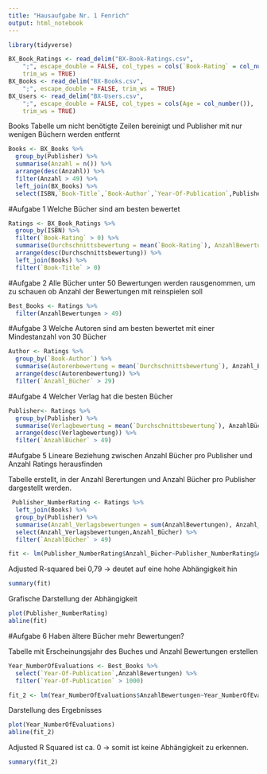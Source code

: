 ```yaml
---
title: "Hausaufgabe Nr. 1 Fenrich"
output: html_notebook
---
```


```r
library(tidyverse)
```

```r
BX_Book_Ratings <- read_delim("BX-Book-Ratings.csv", 
    ";", escape_double = FALSE, col_types = cols(`Book-Rating` = col_number()), 
    trim_ws = TRUE)
BX_Books <- read_delim("BX-Books.csv", 
    ";", escape_double = FALSE, trim_ws = TRUE)
BX_Users <- read_delim("BX-Users.csv", 
    ";", escape_double = FALSE, col_types = cols(Age = col_number()), 
    trim_ws = TRUE)
```


Books Tabelle um nicht benötigte Zeilen bereinigt und Publisher mit nur wenigen Büchern werden entfernt

```r
Books <- BX_Books %>%
  group_by(Publisher) %>%
  summarise(Anzahl = n()) %>%
  arrange(desc(Anzahl)) %>%
  filter(Anzahl > 49) %>% 
  left_join(BX_Books) %>%
  select(ISBN,`Book-Title`,`Book-Author`,`Year-Of-Publication`,Publisher, Anzahl)
```

#Aufgabe 1
Welche Bücher sind am besten bewertet 

```r
Ratings <- BX_Book_Ratings %>%
  group_by(ISBN) %>%
  filter(`Book-Rating` > 0) %>%
  summarise(Durchschnittsbewertung = mean(`Book-Rating`), AnzahlBewertungen = n()) %>%
  arrange(desc(Durchschnittsbewertung)) %>%
  left_join(Books) %>%
  filter(`Book-Title` > 0)
```

#Aufgabe 2
Alle Bücher unter 50 Bewertungen werden rausgenommen, um zu schauen ob Anzahl der Bewertungen mit reinspielen soll

```r
Best_Books <- Ratings %>%
  filter(AnzahlBewertungen > 49)
```

#Aufgabe 3
Welche Autoren sind am besten bewertet mit einer Mindestanzahl von 30 Bücher

```r
Author <- Ratings %>%
  group_by(`Book-Author`) %>%
  summarise(Autorenbewertung = mean(`Durchschnittsbewertung`), Anzahl_Bücher = n()) %>%
  arrange(desc(Autorenbewertung)) %>%
  filter(`Anzahl_Bücher` > 29)
```

#Aufgabe 4
Welcher Verlag hat die besten Bücher

```r
Publisher<- Ratings %>%
  group_by(Publisher) %>%
  summarise(Verlagbewertung = mean(`Durchschnittsbewertung`), AnzahlBücher = n()) %>%
  arrange(desc(Verlagbewertung)) %>%
  filter(`AnzahlBücher` > 49)
```

#Aufgabe 5
Lineare Beziehung zwischen Anzahl Bücher pro Publisher und Anzahl Ratings herausfinden

Tabelle erstellt, in der Anzahl Berertungen und Anzahl Bücher pro Publisher dargestellt werden. 

```r
 Publisher_NumberRating <- Ratings %>%
  left_join(Books) %>%
  group_by(Publisher) %>%
  summarise(Anzahl_Verlagsbewertungen = sum(AnzahlBewertungen), Anzahl_Bücher = n()) %>%
  select(Anzahl_Verlagsbewertungen,Anzahl_Bücher) %>%
  filter(`AnzahlBücher` > 49)
```

```r
fit <- lm(Publisher_NumberRating$Anzahl_Bücher~Publisher_NumberRating$Anzahl_Verlagsbewertungen)
```

Adjusted R-squared bei 0,79 -> deutet auf eine hohe Abhängigkeit hin

```r
summary(fit)
```

Grafische Darstellung der Abhängigkeit

```r
plot(Publisher_NumberRating)
abline(fit)
```

#Aufgabe 6
Haben ältere Bücher mehr Bewertungen?

Tabelle mit Erscheinungsjahr des Buches und Anzahl Bewertungen erstellen

```r
Year_NumberOfEvaluations <- Best_Books %>%
  select(`Year-Of-Publication`,AnzahlBewertungen) %>%
  filter(`Year-Of-Publication` > 1000)
```


```r
fit_2 <- lm(Year_NumberOfEvaluations$AnzahlBewertungen~Year_NumberOfEvaluations$`Year-Of-Publication`)
```

Darstellung des Ergebnisses

```r
plot(Year_NumberOfEvaluations)
abline(fit_2)
```

Adjusted R Squared ist ca. 0 -> somit ist keine Abhängigkeit zu erkennen.

```r
summary(fit_2)
```

